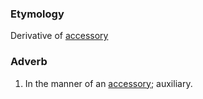 ===Etymology===
Derivative of [[accessory]]
===Adverb===
#In the manner of an [[accessory]]; auxiliary.